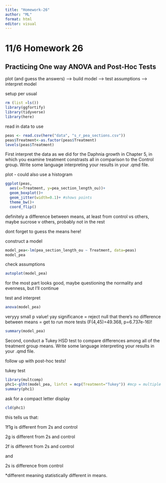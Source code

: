 ```yaml
---
title: "Homework-26"
author: "ML"
format: html
editor: visual
---
```


# 11/6 Homework 26

## Practicing One way ANOVA and Post-Hoc Tests

plot (and guess the answers) --\> build model --\> test assumptions --\> interpret model

setup per usual

```r
rm (list =ls())
library(ggfortify)
library(tidyverse)
library(here)
```

read in data to use

```r
peas <- read.csv(here("data", "s_r_pea_sections.csv"))
peas$Treatment<-as.factor(peas$Treatment)
levels(peas$Treatment)


```

First interpret the data as we did for the Daphnia growth in Chapter 5, in which you examine treatment constrasts all in comparison to the Control group. Write some language interpreting your results in your .qmd file.

plot - could also use a histogram

```r
ggplot(peas, 
  aes(x=Treatment, y=pea_section_length_ou))+
  geom_boxplot()+
  geom_jitter(width=0.1)+ #shows points
  theme_bw()+
  coord_flip()
```

definitely a difference between means, at least from control vs others, maybe sucrose v others, probably not in the rest

dont forget to guess the means here!

construct a model

```r
model_pea<-lm(pea_section_length_ou ~ Treatment, data=peas)
model_pea
```

check assumptions

```r
autoplot(model_pea)
```

for the most part looks good, maybe questioning the normality and evenness, but I'll continue

test and interpret

```r
anova(model_pea)
```

veryyy small p value! yay significance = reject null that there's no difference between means = get to run more tests (F(4,45)=49.368, p=6.737e-16)!

```r
summary(model_pea)
```

Second, conduct a Tukey HSD test to compare differences among all of the treatment group means. Write some language interpreting your results in your .qmd file.

follow up with post-hoc tests!

tukey test

```r
library(multcomp)
phc1<-glht(model_pea, linfct = mcp(Treatment="Tukey")) #mcp = multiple comparisons
summary(phc1)

```

ask for a compact letter display

```r
cld(phc1)
```

this tells us that:

1f1g is different from 2s and control

2g is different from 2s and control

2f is different from 2s and control

and

2s is difference from control

\*different meaning statistically different in means.
